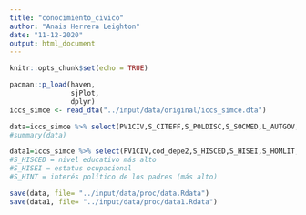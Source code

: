 ```yaml
---
title: "conocimiento_civico"
author: "Anais Herrera Leighton"
date: "11-12-2020"
output: html_document
---
```


```r
knitr::opts_chunk$set(echo = TRUE)
```

```r
pacman::p_load(haven,
               sjPlot,
               dplyr)
iccs_simce <- read_dta("../input/data/original/iccs_simce.dta")

data=iccs_simce %>% select(PV1CIV,S_CITEFF,S_POLDISC,S_SOCMED,L_AUTGOV,S_INTRUST,L_DISLAW,S_GENEQL,S_ETHRGHT,L_ATTDIV,S_ELECPART,S_LEGACT,S_ILLACT) %>% as.data.frame
#summary(data)

data1=iccs_simce %>% select(PV1CIV,cod_depe2,S_HISCED,S_HISEI,S_HOMLIT,S_HINT) %>% as.data.frame
#S_HISCED = nivel educativo más alto
#S_HISEI = estatus ocupacional
#S_HINT = interés político de los padres (más alto)
```

```r
save(data, file= "../input/data/proc/data.Rdata")
save(data1, file= "../input/data/proc/data1.Rdata")
```

